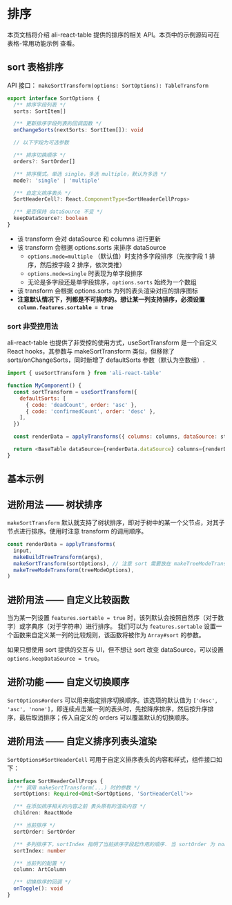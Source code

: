 
<Meta title="表格 / 常用功能 / 排序" />

# 排序

本页文档将介绍 ali-react-table 提供的排序的相关 API。本页中的示例源码可在 <LinkTo kind="表格 / 常用功能示例" story="表格排序-单列">表格-常用功能示例</LinkTo> 查看。

## sort 表格排序

API 接口： `makeSortTransform(options: SortOptions): TableTransform`

```typescript
export interface SortOptions {
  /** 排序字段列表 */
  sorts: SortItem[]

  /** 更新排序字段列表的回调函数 */
  onChangeSorts(nextSorts: SortItem[]): void

  // 以下字段为可选参数

  /** 排序切换顺序 */
  orders?: SortOrder[]

  /** 排序模式。单选 single，多选 multiple，默认为多选 */
  mode?: 'single' | 'multiple'

  /** 自定义排序表头 */
  SortHeaderCell?: React.ComponentType<SortHeaderCellProps>

  /** 是否保持 dataSource 不变 */
  keepDataSource?: boolean
}
```

- 该 transform 会对 dataSource 和 columns 进行更新
- 该 transform 会根据 options.sorts 来排序 dataSource
  - `options.mode=multiple` （默认值）时支持多字段排序（先按字段 1 排序，然后按字段 2 排序，依次类推）
  - `options.mode=single` 时表现为单字段排序
  - 无论是多字段还是单字段排序，`options.sorts` 始终为一个数组
- 该 transform 会根据 options.sorts 为列的表头渲染对应的排序图标
- **注意默认情况下，列都是不可排序的。想让某一列支持排序，必须设置 `column.features.sortable = true`**

### sort 非受控用法

ali-react-table 也提供了非受控的使用方式，useSortTransform 是一个自定义 React hooks，其参数与 makeSortTransform 类似，但移除了 sorts/onChangeSorts，同时新增了 defaultSorts 参数（默认为空数组）.

```javascript
import { useSortTransform } from 'ali-react-table'

function MyComponent() {
  const sortTransform = useSortTransform({
    defaultSorts: [
      { code: 'deadCount', order: 'asc' },
      { code: 'confirmedCount', order: 'desc' },
    ],
  })

  const renderData = applyTransforms({ columns: columns, dataSource: state.data }, sortTransform)

  return <BaseTable dataSource={renderData.dataSource} columns={renderData.columns} />
}
```

## 基本示例

<Preview>
  <Story id="表格-常用功能示例--表格排序-单列" />
</Preview>

## 进阶用法 —— 树状排序

`makeSortTransform` 默认就支持了树状排序，即对于树中的某一个父节点，对其子节点进行排序。使用时注意 transform 的调用顺序。

```javascript
const renderData = applyTransforms(
  input,
  makeBuildTreeTransform(args),
  makeSortTransform(sortOptions), // 注意 sort 需要放在 makeTreeModeTransform 之前
  makeTreeModeTransform(treeModeOptions),
)
```

<Preview>
  <Story id="表格-常用功能示例--树状模式与层级排序" />
</Preview>

## 进阶用法 —— 自定义比较函数

当为某一列设置 `features.sortable = true` 时，该列默认会按照自然序（对于数字）或字典序（对于字符串）进行排序。
我们可以为 `features.sortable` 设置一个函数来自定义某一列的比较规则，该函数将被作为 `Array#sort` 的参数。

如果只想使用 sort 提供的交互与 UI，但不想让 sort 改变 dataSource，可以设置 `options.keepDataSource = true`。

## 进阶功能 —— 自定义切换顺序

`SortOptions#orders` 可以用来指定排序切换顺序。该选项的默认值为 `['desc', 'asc', 'none']`，即连续点击某一列的表头时，先按降序排序，然后按升序排序，最后取消排序；传入自定义的 orders 可以覆盖默认的切换顺序。

## 进阶用法 —— 自定义排序列表头渲染

`SortOptions#SortHeaderCell` 可用于自定义排序表头的内容和样式，组件接口如下：

```typescript
interface SortHeaderCellProps {
  /** 调用 makeSortTransform(...) 时的参数 */
  sortOptions: Required<Omit<SortOptions, 'SortHeaderCell'>>

  /** 在添加排序相关的内容之前 表头原有的渲染内容 */
  children: ReactNode

  /** 当前排序 */
  sortOrder: SortOrder

  /** 多列排序下，sortIndex 指明了当前排序字段起作用的顺序. 当 sortOrder 为 none 时，sortIndex 为 -1 */
  sortIndex: number

  /** 当前列的配置 */
  column: ArtColumn

  /** 切换排序的回调 */
  onToggle(): void
}
```

<Preview>
  <Story id="表格-常用功能示例--自定义样式的排序表头" />
</Preview>

